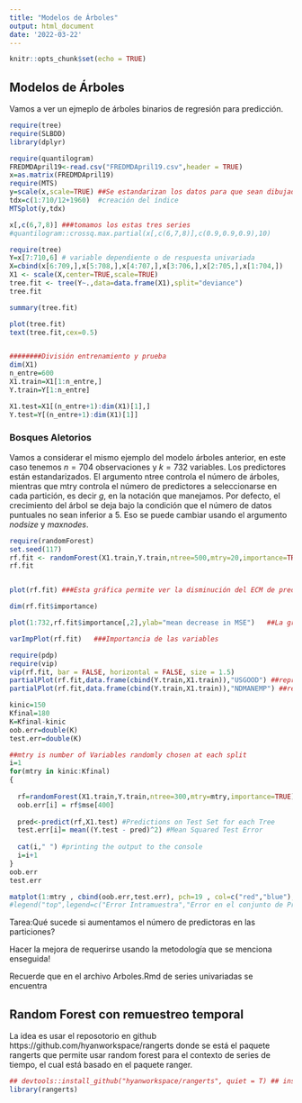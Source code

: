 ```yaml
---
title: "Modelos de Árboles"
output: html_document
date: '2022-03-22'
---
```


```r
knitr::opts_chunk$set(echo = TRUE)
```

## Modelos de Árboles

Vamos a ver un ejmeplo de árboles binarios de regresión para predicción. 

```r
require(tree)
require(SLBDD)
library(dplyr)


```


```r
require(quantilogram)
FREDMDApril19<-read.csv("FREDMDApril19.csv",header = TRUE)
x=as.matrix(FREDMDApril19)
require(MTS)
y=scale(x,scale=TRUE) ##Se estandarizan los datos para que sean dibujados
tdx=c(1:710/12+1960)  #creación del índice
MTSplot(y,tdx)

x[,c(6,7,8)] ###tomamos los estas tres series
#quantilogram::crossq.max.partial(x[,c(6,7,8)],c(0.9,0.9,0.9),10)
```


```r
require(tree)
Y=x[7:710,6] # variable dependiente o de respuesta univariada
X=cbind(x[6:709,],x[5:708,],x[4:707,],x[3:706,],x[2:705,],x[1:704,])
X1 <- scale(X,center=TRUE,scale=TRUE)
tree.fit <- tree(Y~.,data=data.frame(X1),split="deviance")
tree.fit

summary(tree.fit)

plot(tree.fit)
text(tree.fit,cex=0.5)


########División entrenamiento y prueba
dim(X1)
n_entre=600
X1.train=X1[1:n_entre,]
Y.train=Y[1:n_entre]

X1.test=X1[(n_entre+1):dim(X1)[1],]
Y.test=Y[(n_entre+1):dim(X1)[1]]
```
### Bosques Aletorios
Vamos a considerar el mismo ejemplo del modelo árboles anterior, en este caso tenemos $n=704$ observaciones y $k=732$ variables. Los predictores están estandarizados. El argumento ntree controla el número de árboles, mientras que mtry controla el número de predictores a seleccionarse en cada partición, es decir $g$, en la notación que manejamos. Por defecto, el crecimiento del árbol se deja bajo la condición que el número de datos puntuales no sean inferior a 5. Eso se puede cambiar usando el argumento $nodsize$ y $maxnodes$.  

```r
require(randomForest)
set.seed(117)
rf.fit <- randomForest(X1.train,Y.train,ntree=500,mtry=20,importance=TRUE)
rf.fit


plot(rf.fit) ###Esta gráfica permite ver la disminución del ECM de predicción al incrementar el número de árboles.
```

```r

dim(rf.fit$importance)

plot(1:732,rf.fit$importance[,2],ylab="mean decrease in MSE")   ##La gráfica muestra la disminución medio el EMC de pronóstico de cada predictor. 

varImpPlot(rf.fit)   ###Importancia de las variables

require(pdp)
require(vip)
vip(rf.fit, bar = FALSE, horizontal = FALSE, size = 1.5)
partialPlot(rf.fit,data.frame(cbind(Y.train,X1.train)),"USGOOD") ##representación gráfica del efecto marginal de una variable en la respuesta
partialPlot(rf.fit,data.frame(cbind(Y.train,X1.train)),"NDMANEMP") ##representación gráfica del efecto marginal de una variable en la respuesta
```

```r
kinic=150
Kfinal=180
K=Kfinal-kinic
oob.err=double(K)
test.err=double(K)

##mtry is number of Variables randomly chosen at each split
i=1
for(mtry in kinic:Kfinal) 
{
  
  rf=randomForest(X1.train,Y.train,ntree=300,mtry=mtry,importance=TRUE)
  oob.err[i] = rf$mse[400] 
  
  pred<-predict(rf,X1.test) #Predictions on Test Set for each Tree
  test.err[i]= mean((Y.test - pred)^2) #Mean Squared Test Error
  
  cat(i," ") #printing the output to the console
  i=i+1
}
oob.err
test.err
```

```r
matplot(1:mtry , cbind(oob.err,test.err), pch=19 , col=c("red","blue"),type="b",ylab="Error Cuadrático Medio",xlab="Número de Predictores Considerados en cada división")
#legend("top",legend=c("Error Intramuestra","Error en el conjunto de Prueba"),pch=19, col=c("red","blue"))
```


Tarea:Qué sucede si aumentamos el número de predictoras en las particiones?

Hacer la mejora de requerirse usando la metodología que se menciona enseguida!

Recuerde que en el archivo Arboles.Rmd de series univariadas se encuentra 


## Random Forest con remuestreo temporal 
La idea es usar el reposotorio en github https://github.com/hyanworkspace/rangerts
donde se está el paquete rangerts que permite usar random forest para el contexto de series de tiempo, el cual está basado en el paquete ranger.

```r
## devtools::install_github("hyanworkspace/rangerts", quiet = T) ## instalación del paquete
library(rangerts)
```


